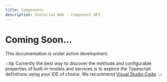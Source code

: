 ```yaml
---
title: Components
description: Geocortex Web - Component API
---
```


# Coming Soon...

This documentation is under active development.

:::tip
Currently the best way to discover the methods and configurable properties of built-in models and services is to explore the Typescript definitions using your IDE of choice. We recommend [Visual Studio Code](https://code.visualstudio.com/).
:::
